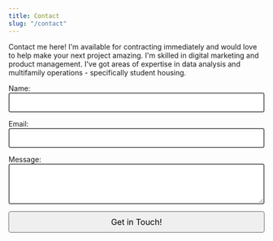 ```yaml
---
title: Contact
slug: "/contact"
---
```

Contact me here! I'm available for contracting immediately and would love to help make your next project amazing. I'm skilled in digital marketing and product management. I've got areas of expertise in data analysis and multifamily operations - specifically student housing.

<form name="contact" method="POST" data-netlify="true" action="/thankyou">
  <p>
    <label>Name: <input type="text" name="name" required style="width:100%; padding:10px 15px; border:2px solid #696969; border-radius: 4px;"/></label>   
  </p>
  <p>
    <label>Email: <input type="email" name="email" required style="width:100%; padding:10px 15px; border:2px solid #696969; border-radius: 4px;" /></label>
  </p>
  <p>
    <label>Message: <textarea name="message" required style="width:100%; padding:10px 15px; border:2px solid #696969; border-radius: 4px; height:6em;"></textarea></label>
  </p>
  <p>
    <button type="submit" style="width:100%; padding:10px 15px; border:1px solid #696969; border-radius: 4px;font-size: 16px; font-weight: 400; font-family: 'IBM Plex Sans',-apple-system,BlinkMacSystemFont,'Segoe UI',Roboto,'Helvetica Neue',Arial,'Noto Sans',sans-serif,'Apple Color Emoji','Segoe UI Emoji','Segoe UI Symbol','Noto Color Emoji';">Get in Touch!</button>
  </p>
</form>
